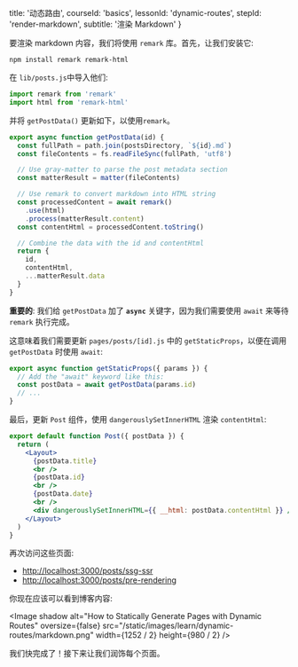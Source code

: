 
  title: '动态路由',
  courseId: 'basics',
  lessonId: 'dynamic-routes',
  stepId: 'render-markdown',
  subtitle: '渲染 Markdown'
}

要渲染 markdown 内容，我们将使用 `remark` 库。首先，让我们安装它:

```shell
npm install remark remark-html
```

在 `lib/posts.js`中导入他们:

```js
import remark from 'remark'
import html from 'remark-html'
```

并将 `getPostData()` 更新如下，以使用`remark`。

```js
export async function getPostData(id) {
  const fullPath = path.join(postsDirectory, `${id}.md`)
  const fileContents = fs.readFileSync(fullPath, 'utf8')

  // Use gray-matter to parse the post metadata section
  const matterResult = matter(fileContents)

  // Use remark to convert markdown into HTML string
  const processedContent = await remark()
    .use(html)
    .process(matterResult.content)
  const contentHtml = processedContent.toString()

  // Combine the data with the id and contentHtml
  return {
    id,
    contentHtml,
    ...matterResult.data
  }
}
```

**重要的**: 我们给 `getPostData` 加了 **`async`** 关键字，因为我们需要使用 `await` 来等待 `remark` 执行完成。

这意味着我们需要更新 `pages/posts/[id].js` 中的 `getStaticProps`，以便在调用 `getPostData` 时使用 `await`:

```js
export async function getStaticProps({ params }) {
  // Add the "await" keyword like this:
  const postData = await getPostData(params.id)
  // ...
}
```

最后，更新 `Post` 组件，使用 `dangerouslySetInnerHTML` 渲染 `contentHtml`:

```jsx
export default function Post({ postData }) {
  return (
    <Layout>
      {postData.title}
      <br />
      {postData.id}
      <br />
      {postData.date}
      <br />
      <div dangerouslySetInnerHTML={{ __html: postData.contentHtml }} />
    </Layout>
  )
}
```

再次访问这些页面:

- [http://localhost:3000/posts/ssg-ssr](http://localhost:3000/posts/ssg-ssr)
- [http://localhost:3000/posts/pre-rendering](http://localhost:3000/posts/pre-rendering)

你现在应该可以看到博客内容:

<Image
  shadow
  alt="How to Statically Generate Pages with Dynamic Routes"
  oversize={false}
  src="/static/images/learn/dynamic-routes/markdown.png"
  width={1252 / 2}
  height={980 / 2}
/>

我们快完成了！接下来让我们润饰每个页面。

